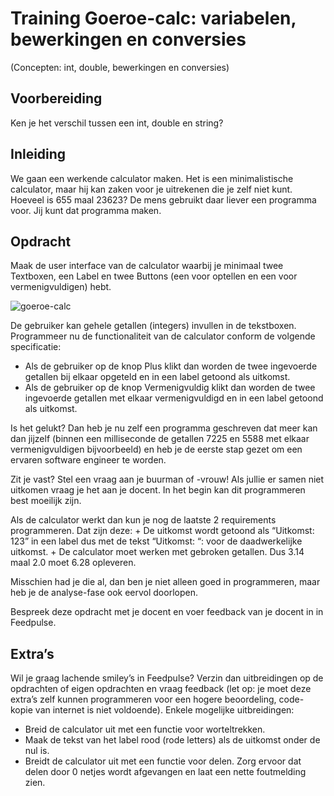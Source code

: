 # Training Goeroe-calc: variabelen, bewerkingen en conversies

(Concepten: int, double, bewerkingen en conversies)

## Voorbereiding

Ken je het verschil tussen een int, double en string?

## Inleiding

We gaan een werkende calculator maken. Het is een minimalistische calculator, maar hij kan zaken voor je uitrekenen die je zelf niet kunt. Hoeveel is 655 maal 23623? De mens gebruikt daar liever een programma voor. Jij kunt dat programma maken.

## Opdracht

Maak de user interface van de calculator waarbij je minimaal twee Textboxen, een Label en twee Buttons (een voor optellen en een voor vermenigvuldigen) hebt.

![](figures/goeroecalc.png "goeroe-calc")

De gebruiker kan gehele getallen (integers) invullen in de tekstboxen. Programmeer nu de functionaliteit van de calculator conform de volgende specificatie:

+ Als de gebruiker op de knop Plus klikt dan worden de twee ingevoerde getallen bij elkaar opgeteld en in een label getoond als uitkomst.
+ Als de gebruiker op de knop Vermenigvuldig klikt dan worden de twee ingevoerde getallen met elkaar vermenigvuldigd en in een label getoond als uitkomst.

Is het gelukt? Dan heb je nu zelf een programma geschreven dat meer kan dan jijzelf (binnen een milliseconde de getallen 7225 en 5588 met elkaar vermenigvuldigen bijvoorbeeld) en heb je de eerste stap gezet om een ervaren software engineer te worden.

Zit je vast? Stel een vraag aan je buurman of -vrouw! Als jullie er samen niet uitkomen vraag je het aan je docent. In het begin kan dit programmeren best moeilijk zijn.

Als de calculator werkt dan kun je nog de laatste 2 requirements programmeren. Dat zijn deze:
+ De uitkomst wordt getoond als “Uitkomst: 123” in een label dus met de tekst “Uitkomst: “: voor de daadwerkelijke uitkomst.
+ De calculator moet werken met gebroken getallen. Dus 3.14 maal 2.0 moet 6.28 opleveren.

Misschien had je die al, dan ben je niet alleen goed in programmeren, maar heb je de analyse-fase ook eervol doorlopen.

Bespreek deze opdracht met je docent en voer feedback van je docent in in Feedpulse.

## Extra’s

Wil je graag lachende smiley’s in Feedpulse? Verzin dan uitbreidingen op de opdrachten of eigen opdrachten en vraag feedback (let op: je moet deze extra’s zelf kunnen programmeren voor een hogere beoordeling, code-kopie van internet is niet voldoende). Enkele mogelijke uitbreidingen:

+ Breid de calculator uit met een functie voor worteltrekken.
+ Maak de tekst van het label rood (rode letters) als de uitkomst onder de nul is.
+ Breidt de calculator uit met een functie voor delen. Zorg ervoor dat delen door 0 netjes wordt afgevangen en laat een nette foutmelding zien.
